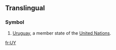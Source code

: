 {{also|uy|.uy|üy}}
==Translingual==

===Symbol===
{{infl|mul|symbol}}
# [[Uruguay]], a member state of the [[United Nations]].


[[fr:UY]]